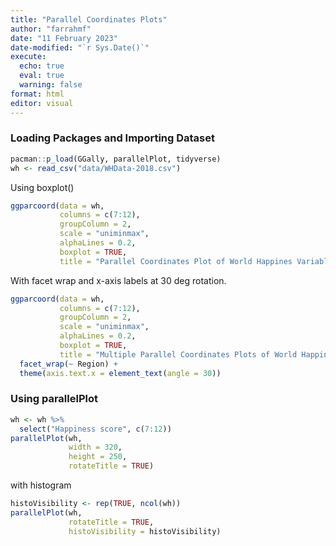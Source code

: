 ```yaml
---
title: "Parallel Coordinates Plots"
author: "farrahmf"
date: "11 February 2023"
date-modified: "`r Sys.Date()`"
execute: 
  echo: true
  eval: true
  warning: false
format: html
editor: visual
---
```


### Loading Packages and Importing Dataset

```r
pacman::p_load(GGally, parallelPlot, tidyverse)
wh <- read_csv("data/WHData-2018.csv")
```

Using boxplot()

```r
ggparcoord(data = wh, 
           columns = c(7:12), 
           groupColumn = 2,
           scale = "uniminmax",
           alphaLines = 0.2,
           boxplot = TRUE, 
           title = "Parallel Coordinates Plot of World Happines Variables")
```

With facet wrap and x-axis labels at 30 deg rotation.

```r
ggparcoord(data = wh, 
           columns = c(7:12), 
           groupColumn = 2,
           scale = "uniminmax",
           alphaLines = 0.2,
           boxplot = TRUE, 
           title = "Multiple Parallel Coordinates Plots of World Happines Variables by Region") +
  facet_wrap(~ Region) + 
  theme(axis.text.x = element_text(angle = 30))
```

### Using parallelPlot

```r
wh <- wh %>%
  select("Happiness score", c(7:12))
parallelPlot(wh,
             width = 320,
             height = 250,
             rotateTitle = TRUE)

```

with histogram

```r
histoVisibility <- rep(TRUE, ncol(wh))
parallelPlot(wh,
             rotateTitle = TRUE,
             histoVisibility = histoVisibility)
```
